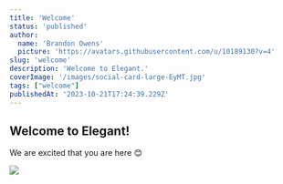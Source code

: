 ```yaml
---
title: 'Welcome'
status: 'published'
author:
  name: 'Brandon Owens'
  picture: 'https://avatars.githubusercontent.com/u/10189130?v=4'
slug: 'welcome'
description: 'Welcome to Elegant.'
coverImage: '/images/social-card-large-EyMT.jpg'
tags: ["welcome"]
publishedAt: '2023-10-21T17:24:39.229Z'
---
```


## Welcome to Elegant!

We are excited that you are here 😊

![](/images/screenrecorderproject28--1--AwNz.png)